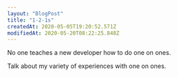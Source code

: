 ```yaml
---
layout: "BlogPost"
title: "1-2-1s"
createdAt: 2020-05-05T19:20:52.571Z
modifiedAt: 2020-05-20T08:22:25.848Z
---
```


No one teaches a new developer how to do one on ones.

Talk about my variety of experiences with one on ones.
